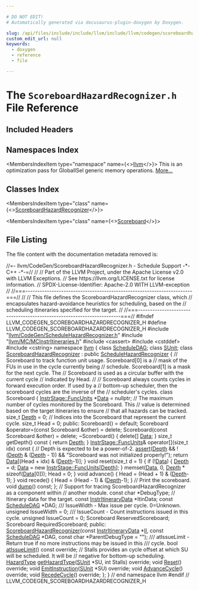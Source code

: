 ```yaml
---

# DO NOT EDIT!
# Automatically generated via docusaurus-plugin-doxygen by Doxygen.

slug: /api/files/include/include/llvm/include/llvm/codegen/scoreboardhazardrecognizer-h
custom_edit_url: null
keywords:
  - doxygen
  - reference
  - file

---
```





# The `ScoreboardHazardRecognizer.h` File Reference

<DoxygenPage pluginConfig={pluginConfig}>



## Included Headers

<IncludesList>
<IncludesListItem
  filePath="llvm/CodeGen/ScheduleHazardRecognizer.h"
  permalink="/docs/api/files/include/include/llvm/include/llvm/codegen/schedulehazardrecognizer-h"
  isLocal="true" />
<IncludesListItem
  filePath="llvm/MC/MCInstrItineraries.h"
  permalink="/docs/api/files/include/include/llvm/include/llvm/mc/mcinstritineraries-h"
  isLocal="true" />
<IncludesListItem
  filePath="cassert"
  permalink=""
  isLocal="false" />
<IncludesListItem
  filePath="cstddef"
  permalink=""
  isLocal="false" />
<IncludesListItem
  filePath="cstring"
  permalink=""
  isLocal="false" />
</IncludesList>

## Namespaces Index

<MembersIndex>

<MembersIndexItem
  type="namespace"
  name={<><a href="/docs/api/namespaces/llvm">llvm</a></>}>
This is an optimization pass for GlobalISel generic memory operations. <a href="/docs/api/namespaces/llvm/#details">More...</a>
</MembersIndexItem>

</MembersIndex>

## Classes Index

<MembersIndex>

<MembersIndexItem
  type="class"
  name={<><a href="/docs/api/classes/llvm/scoreboardhazardrecognizer">ScoreboardHazardRecognizer</a></>}>
</MembersIndexItem>

<MembersIndexItem
  type="class"
  name={<><a href="/docs/api/classes/llvm/scoreboardhazardrecognizer/scoreboard">Scoreboard</a></>}>
</MembersIndexItem>

</MembersIndex>


## File Listing

The file content with the documentation metadata removed is:

<ProgramListing>

<Link id="l00001" /><CodeLine lineNumber="1"><span class="doxyHighlightComment">//=- llvm/CodeGen/ScoreboardHazardRecognizer.h - Schedule Support -&#42;- C++ -&#42;-=//</span></CodeLine>
<Link id="l00002" /><CodeLine lineNumber="2"><span class="doxyHighlightComment">//</span></CodeLine>
<Link id="l00003" /><CodeLine lineNumber="3"><span class="doxyHighlightComment">// Part of the LLVM Project, under the Apache License v2.0 with LLVM Exceptions.</span></CodeLine>
<Link id="l00004" /><CodeLine lineNumber="4"><span class="doxyHighlightComment">// See https://llvm.org/LICENSE.txt for license information.</span></CodeLine>
<Link id="l00005" /><CodeLine lineNumber="5"><span class="doxyHighlightComment">// SPDX-License-Identifier: Apache-2.0 WITH LLVM-exception</span></CodeLine>
<Link id="l00006" /><CodeLine lineNumber="6"><span class="doxyHighlightComment">//</span></CodeLine>
<Link id="l00007" /><CodeLine lineNumber="7"><span class="doxyHighlightComment">//===----------------------------------------------------------------------===//</span></CodeLine>
<Link id="l00008" /><CodeLine lineNumber="8"><span class="doxyHighlightComment">//</span></CodeLine>
<Link id="l00009" /><CodeLine lineNumber="9"><span class="doxyHighlightComment">// This file defines the ScoreboardHazardRecognizer class, which</span></CodeLine>
<Link id="l00010" /><CodeLine lineNumber="10"><span class="doxyHighlightComment">// encapsulates hazard-avoidance heuristics for scheduling, based on the</span></CodeLine>
<Link id="l00011" /><CodeLine lineNumber="11"><span class="doxyHighlightComment">// scheduling itineraries specified for the target.</span></CodeLine>
<Link id="l00012" /><CodeLine lineNumber="12"><span class="doxyHighlightComment">//</span></CodeLine>
<Link id="l00013" /><CodeLine lineNumber="13"><span class="doxyHighlightComment">//===----------------------------------------------------------------------===//</span></CodeLine>
<Link id="l00014" /><CodeLine lineNumber="14"></CodeLine>
<Link id="l00015" /><CodeLine lineNumber="15"><span class="doxyHighlightPreprocessor">#ifndef LLVM&#95;CODEGEN&#95;SCOREBOARDHAZARDRECOGNIZER&#95;H</span></CodeLine>
<Link id="l00016" /><CodeLine lineNumber="16"><span class="doxyHighlightPreprocessor">#define LLVM&#95;CODEGEN&#95;SCOREBOARDHAZARDRECOGNIZER&#95;H</span></CodeLine>
<Link id="l00017" /><CodeLine lineNumber="17"></CodeLine>
<Link id="l00018" /><CodeLine lineNumber="18"><span class="doxyHighlightPreprocessor">#include &quot;<a href="/docs/api/files/include/include/llvm/include/llvm/codegen/schedulehazardrecognizer-h">llvm/CodeGen/ScheduleHazardRecognizer.h</a>&quot;</span></CodeLine>
<Link id="l00019" /><CodeLine lineNumber="19"><span class="doxyHighlightPreprocessor">#include &quot;<a href="/docs/api/files/include/include/llvm/include/llvm/mc/mcinstritineraries-h">llvm/MC/MCInstrItineraries.h</a>&quot;</span></CodeLine>
<Link id="l00020" /><CodeLine lineNumber="20"><span class="doxyHighlightPreprocessor">#include &lt;cassert&gt;</span></CodeLine>
<Link id="l00021" /><CodeLine lineNumber="21"><span class="doxyHighlightPreprocessor">#include &lt;cstddef&gt;</span></CodeLine>
<Link id="l00022" /><CodeLine lineNumber="22"><span class="doxyHighlightPreprocessor">#include &lt;cstring&gt;</span></CodeLine>
<Link id="l00023" /><CodeLine lineNumber="23"></CodeLine>
<Link id="l00024" /><CodeLine lineNumber="24"><span class="doxyHighlightKeyword">namespace </span><span class="doxyHighlight"><a href="/docs/api/namespaces/llvm">llvm</a> &#123;</span></CodeLine>
<Link id="l00025" /><CodeLine lineNumber="25"></CodeLine>
<Link id="l00026" /><CodeLine lineNumber="26"><span class="doxyHighlightKeyword">class </span><span class="doxyHighlight"><a href="/docs/api/classes/llvm/scheduledag">ScheduleDAG</a>;</span></CodeLine>
<Link id="l00027" /><CodeLine lineNumber="27"><span class="doxyHighlightKeyword">class </span><span class="doxyHighlight"><a href="/docs/api/classes/llvm/sunit">SUnit</a>;</span></CodeLine>
<Link id="l00028" /><CodeLine lineNumber="28"></CodeLine>
<Link id="l00029" /><CodeLine lineNumber="29" lineLink="/docs/api/classes/llvm/scoreboardhazardrecognizer"><span class="doxyHighlightKeyword">class </span><span class="doxyHighlight"><a href="/docs/api/classes/llvm/scoreboardhazardrecognizer/#aaed3ade868f57d3ccbdc61cb33b88c8a">ScoreboardHazardRecognizer</a> : </span><span class="doxyHighlightKeyword">public</span><span class="doxyHighlight"> <a href="/docs/api/classes/llvm/schedulehazardrecognizer/#aca503c68356ae08204c66afbc498504f">ScheduleHazardRecognizer</a> &#123;</span></CodeLine>
<Link id="l00030" /><CodeLine lineNumber="30"><span class="doxyHighlight">  </span><span class="doxyHighlightComment">// Scoreboard to track function unit usage. Scoreboard&#91;0&#93; is a</span></CodeLine>
<Link id="l00031" /><CodeLine lineNumber="31"><span class="doxyHighlight">  </span><span class="doxyHighlightComment">// mask of the FUs in use in the cycle currently being</span></CodeLine>
<Link id="l00032" /><CodeLine lineNumber="32"><span class="doxyHighlight">  </span><span class="doxyHighlightComment">// schedule. Scoreboard&#91;1&#93; is a mask for the next cycle. The</span></CodeLine>
<Link id="l00033" /><CodeLine lineNumber="33"><span class="doxyHighlight">  </span><span class="doxyHighlightComment">// Scoreboard is used as a circular buffer with the current cycle</span></CodeLine>
<Link id="l00034" /><CodeLine lineNumber="34"><span class="doxyHighlight">  </span><span class="doxyHighlightComment">// indicated by Head.</span></CodeLine>
<Link id="l00035" /><CodeLine lineNumber="35"><span class="doxyHighlight">  </span><span class="doxyHighlightComment">//</span></CodeLine>
<Link id="l00036" /><CodeLine lineNumber="36"><span class="doxyHighlight">  </span><span class="doxyHighlightComment">// Scoreboard always counts cycles in forward execution order. If used by a</span></CodeLine>
<Link id="l00037" /><CodeLine lineNumber="37"><span class="doxyHighlight">  </span><span class="doxyHighlightComment">// bottom-up scheduler, then the scoreboard cycles are the inverse of the</span></CodeLine>
<Link id="l00038" /><CodeLine lineNumber="38"><span class="doxyHighlight">  </span><span class="doxyHighlightComment">// scheduler&#39;s cycles.</span></CodeLine>
<Link id="l00039" /><CodeLine lineNumber="39"><span class="doxyHighlight">  </span><span class="doxyHighlightKeyword">class </span><span class="doxyHighlight">Scoreboard &#123;</span></CodeLine>
<Link id="l00040" /><CodeLine lineNumber="40"><span class="doxyHighlight">    <a href="/docs/api/structs/llvm/instrstage/#a28207c85d95c7a0d901b2d8dbc37b6e3">InstrStage::FuncUnits</a> &#42;<a href="/docs/api/namespaces/llvm/#aa20539e89704d20b98b97e9c3feac934">Data</a> = </span><span class="doxyHighlightKeyword">nullptr</span><span class="doxyHighlight">;</span></CodeLine>
<Link id="l00041" /><CodeLine lineNumber="41"></CodeLine>
<Link id="l00042" /><CodeLine lineNumber="42"><span class="doxyHighlight">    </span><span class="doxyHighlightComment">// The maximum number of cycles monitored by the Scoreboard. This</span></CodeLine>
<Link id="l00043" /><CodeLine lineNumber="43"><span class="doxyHighlight">    </span><span class="doxyHighlightComment">// value is determined based on the target itineraries to ensure</span></CodeLine>
<Link id="l00044" /><CodeLine lineNumber="44"><span class="doxyHighlight">    </span><span class="doxyHighlightComment">// that all hazards can be tracked.</span></CodeLine>
<Link id="l00045" /><CodeLine lineNumber="45"><span class="doxyHighlight">    </span><span class="doxyHighlightKeywordType">size&#95;t</span><span class="doxyHighlight"> <a href="/docs/api/namespaces/llvm/#a1eb5609345b906d024fbf9e4bc1adc06afe578efb7ca235af77fb0eef7edcf639">Depth</a> = 0;</span></CodeLine>
<Link id="l00046" /><CodeLine lineNumber="46"></CodeLine>
<Link id="l00047" /><CodeLine lineNumber="47"><span class="doxyHighlight">    </span><span class="doxyHighlightComment">// Indices into the Scoreboard that represent the current cycle.</span></CodeLine>
<Link id="l00048" /><CodeLine lineNumber="48"><span class="doxyHighlight">    </span><span class="doxyHighlightKeywordType">size&#95;t</span><span class="doxyHighlight"> Head = 0;</span></CodeLine>
<Link id="l00049" /><CodeLine lineNumber="49"></CodeLine>
<Link id="l00050" /><CodeLine lineNumber="50"><span class="doxyHighlight">  </span><span class="doxyHighlightKeyword">public</span><span class="doxyHighlight">:</span></CodeLine>
<Link id="l00051" /><CodeLine lineNumber="51"><span class="doxyHighlight">    Scoreboard() = </span><span class="doxyHighlightKeywordFlow">default</span><span class="doxyHighlight">;</span></CodeLine>
<Link id="l00052" /><CodeLine lineNumber="52"><span class="doxyHighlight">    Scoreboard &amp;operator=(</span><span class="doxyHighlightKeyword">const</span><span class="doxyHighlight"> Scoreboard &amp;other) = </span><span class="doxyHighlightKeyword">delete</span><span class="doxyHighlight">;</span></CodeLine>
<Link id="l00053" /><CodeLine lineNumber="53"><span class="doxyHighlight">    Scoreboard(</span><span class="doxyHighlightKeyword">const</span><span class="doxyHighlight"> Scoreboard &amp;other) = </span><span class="doxyHighlightKeyword">delete</span><span class="doxyHighlight">;</span></CodeLine>
<Link id="l00054" /><CodeLine lineNumber="54"><span class="doxyHighlight">    ~Scoreboard() &#123;</span></CodeLine>
<Link id="l00055" /><CodeLine lineNumber="55"><span class="doxyHighlight">      </span><span class="doxyHighlightKeyword">delete</span><span class="doxyHighlight">&#91;&#93; <a href="/docs/api/namespaces/llvm/#aa20539e89704d20b98b97e9c3feac934">Data</a>;</span></CodeLine>
<Link id="l00056" /><CodeLine lineNumber="56"><span class="doxyHighlight">    &#125;</span></CodeLine>
<Link id="l00057" /><CodeLine lineNumber="57"></CodeLine>
<Link id="l00058" /><CodeLine lineNumber="58"><span class="doxyHighlight">    </span><span class="doxyHighlightKeywordType">size&#95;t</span><span class="doxyHighlight"> getDepth()</span><span class="doxyHighlightKeyword"> const </span><span class="doxyHighlight">&#123; </span><span class="doxyHighlightKeywordFlow">return</span><span class="doxyHighlight"> <a href="/docs/api/namespaces/llvm/#a1eb5609345b906d024fbf9e4bc1adc06afe578efb7ca235af77fb0eef7edcf639">Depth</a>; &#125;</span></CodeLine>
<Link id="l00059" /><CodeLine lineNumber="59"></CodeLine>
<Link id="l00060" /><CodeLine lineNumber="60"><span class="doxyHighlight">    <a href="/docs/api/structs/llvm/instrstage/#a28207c85d95c7a0d901b2d8dbc37b6e3">InstrStage::FuncUnits</a>&amp; operator&#91;&#93;(</span><span class="doxyHighlightKeywordType">size&#95;t</span><span class="doxyHighlight"> idx)</span><span class="doxyHighlightKeyword"> const </span><span class="doxyHighlight">&#123;</span></CodeLine>
<Link id="l00061" /><CodeLine lineNumber="61"><span class="doxyHighlight">      </span><span class="doxyHighlightComment">// Depth is expected to be a power-of-2.</span></CodeLine>
<Link id="l00062" /><CodeLine lineNumber="62"><span class="doxyHighlight">      <a href="/docs/api/files/lib/lib/target/lib/target/amdgpu/silowercontrolflow-cpp/#a4868c5d81c5ccc98c47aeab6244346a0">assert</a>(<a href="/docs/api/namespaces/llvm/#a1eb5609345b906d024fbf9e4bc1adc06afe578efb7ca235af77fb0eef7edcf639">Depth</a> &amp;&amp; !(<a href="/docs/api/namespaces/llvm/#a1eb5609345b906d024fbf9e4bc1adc06afe578efb7ca235af77fb0eef7edcf639">Depth</a> &amp; (<a href="/docs/api/namespaces/llvm/#a1eb5609345b906d024fbf9e4bc1adc06afe578efb7ca235af77fb0eef7edcf639">Depth</a> - 1)) &amp;&amp;</span></CodeLine>
<Link id="l00063" /><CodeLine lineNumber="63"><span class="doxyHighlight">             </span><span class="doxyHighlightStringLiteral">&quot;Scoreboard was not initialized properly!&quot;</span><span class="doxyHighlight">);</span></CodeLine>
<Link id="l00064" /><CodeLine lineNumber="64"></CodeLine>
<Link id="l00065" /><CodeLine lineNumber="65"><span class="doxyHighlight">      </span><span class="doxyHighlightKeywordFlow">return</span><span class="doxyHighlight"> <a href="/docs/api/namespaces/llvm/#aa20539e89704d20b98b97e9c3feac934">Data</a>&#91;(Head + idx) &amp; (<a href="/docs/api/namespaces/llvm/#a1eb5609345b906d024fbf9e4bc1adc06afe578efb7ca235af77fb0eef7edcf639">Depth</a>-1)&#93;;</span></CodeLine>
<Link id="l00066" /><CodeLine lineNumber="66"><span class="doxyHighlight">    &#125;</span></CodeLine>
<Link id="l00067" /><CodeLine lineNumber="67"></CodeLine>
<Link id="l00068" /><CodeLine lineNumber="68"><span class="doxyHighlight">    </span><span class="doxyHighlightKeywordType">void</span><span class="doxyHighlight"> reset(</span><span class="doxyHighlightKeywordType">size&#95;t</span><span class="doxyHighlight"> d = 1) &#123;</span></CodeLine>
<Link id="l00069" /><CodeLine lineNumber="69"><span class="doxyHighlight">      </span><span class="doxyHighlightKeywordFlow">if</span><span class="doxyHighlight"> (!<a href="/docs/api/namespaces/llvm/#aa20539e89704d20b98b97e9c3feac934">Data</a>) &#123;</span></CodeLine>
<Link id="l00070" /><CodeLine lineNumber="70"><span class="doxyHighlight">        <a href="/docs/api/namespaces/llvm/#a1eb5609345b906d024fbf9e4bc1adc06afe578efb7ca235af77fb0eef7edcf639">Depth</a> = d;</span></CodeLine>
<Link id="l00071" /><CodeLine lineNumber="71"><span class="doxyHighlight">        <a href="/docs/api/namespaces/llvm/#aa20539e89704d20b98b97e9c3feac934">Data</a> = </span><span class="doxyHighlightKeyword">new</span><span class="doxyHighlight"> <a href="/docs/api/structs/llvm/instrstage/#a28207c85d95c7a0d901b2d8dbc37b6e3">InstrStage::FuncUnits</a>&#91;<a href="/docs/api/namespaces/llvm/#a1eb5609345b906d024fbf9e4bc1adc06afe578efb7ca235af77fb0eef7edcf639">Depth</a>&#93;;</span></CodeLine>
<Link id="l00072" /><CodeLine lineNumber="72"><span class="doxyHighlight">      &#125;</span></CodeLine>
<Link id="l00073" /><CodeLine lineNumber="73"></CodeLine>
<Link id="l00074" /><CodeLine lineNumber="74"><span class="doxyHighlight">      memset(<a href="/docs/api/namespaces/llvm/#aa20539e89704d20b98b97e9c3feac934">Data</a>, 0, <a href="/docs/api/namespaces/llvm/#a1eb5609345b906d024fbf9e4bc1adc06afe578efb7ca235af77fb0eef7edcf639">Depth</a> &#42; </span><span class="doxyHighlightKeyword">sizeof</span><span class="doxyHighlight">(<a href="/docs/api/namespaces/llvm/#aa20539e89704d20b98b97e9c3feac934">Data</a>&#91;0&#93;));</span></CodeLine>
<Link id="l00075" /><CodeLine lineNumber="75"><span class="doxyHighlight">      Head = 0;</span></CodeLine>
<Link id="l00076" /><CodeLine lineNumber="76"><span class="doxyHighlight">    &#125;</span></CodeLine>
<Link id="l00077" /><CodeLine lineNumber="77"></CodeLine>
<Link id="l00078" /><CodeLine lineNumber="78"><span class="doxyHighlight">    </span><span class="doxyHighlightKeywordType">void</span><span class="doxyHighlight"> advance() &#123;</span></CodeLine>
<Link id="l00079" /><CodeLine lineNumber="79"><span class="doxyHighlight">      Head = (Head + 1) &amp; (<a href="/docs/api/namespaces/llvm/#a1eb5609345b906d024fbf9e4bc1adc06afe578efb7ca235af77fb0eef7edcf639">Depth</a>-1);</span></CodeLine>
<Link id="l00080" /><CodeLine lineNumber="80"><span class="doxyHighlight">    &#125;</span></CodeLine>
<Link id="l00081" /><CodeLine lineNumber="81"></CodeLine>
<Link id="l00082" /><CodeLine lineNumber="82"><span class="doxyHighlight">    </span><span class="doxyHighlightKeywordType">void</span><span class="doxyHighlight"> recede() &#123;</span></CodeLine>
<Link id="l00083" /><CodeLine lineNumber="83"><span class="doxyHighlight">      Head = (Head - 1) &amp; (<a href="/docs/api/namespaces/llvm/#a1eb5609345b906d024fbf9e4bc1adc06afe578efb7ca235af77fb0eef7edcf639">Depth</a>-1);</span></CodeLine>
<Link id="l00084" /><CodeLine lineNumber="84"><span class="doxyHighlight">    &#125;</span></CodeLine>
<Link id="l00085" /><CodeLine lineNumber="85"></CodeLine>
<Link id="l00086" /><CodeLine lineNumber="86"><span class="doxyHighlight">    </span><span class="doxyHighlightComment">// Print the scoreboard.</span></CodeLine>
<Link id="l00087" /><CodeLine lineNumber="87"><span class="doxyHighlight">    </span><span class="doxyHighlightKeywordType">void</span><span class="doxyHighlight"> <a href="/docs/api/namespaces/llvm/#a03503773241005f01b090b9862aad304">dump</a>() </span><span class="doxyHighlightKeyword">const</span><span class="doxyHighlight">;</span></CodeLine>
<Link id="l00088" /><CodeLine lineNumber="88"><span class="doxyHighlight">  &#125;;</span></CodeLine>
<Link id="l00089" /><CodeLine lineNumber="89"></CodeLine>
<Link id="l00090" /><CodeLine lineNumber="90"><span class="doxyHighlight">  </span><span class="doxyHighlightComment">// Support for tracing ScoreboardHazardRecognizer as a component within</span></CodeLine>
<Link id="l00091" /><CodeLine lineNumber="91"><span class="doxyHighlight">  </span><span class="doxyHighlightComment">// another module.</span></CodeLine>
<Link id="l00092" /><CodeLine lineNumber="92"><span class="doxyHighlight">  </span><span class="doxyHighlightKeyword">const</span><span class="doxyHighlight"> </span><span class="doxyHighlightKeywordType">char</span><span class="doxyHighlight"> &#42;DebugType;</span></CodeLine>
<Link id="l00093" /><CodeLine lineNumber="93"></CodeLine>
<Link id="l00094" /><CodeLine lineNumber="94"><span class="doxyHighlight">  </span><span class="doxyHighlightComment">// Itinerary data for the target.</span></CodeLine>
<Link id="l00095" /><CodeLine lineNumber="95"><span class="doxyHighlight">  </span><span class="doxyHighlightKeyword">const</span><span class="doxyHighlight"> <a href="/docs/api/classes/llvm/instritinerarydata">InstrItineraryData</a> &#42;ItinData;</span></CodeLine>
<Link id="l00096" /><CodeLine lineNumber="96"></CodeLine>
<Link id="l00097" /><CodeLine lineNumber="97"><span class="doxyHighlight">  </span><span class="doxyHighlightKeyword">const</span><span class="doxyHighlight"> <a href="/docs/api/classes/llvm/scheduledag">ScheduleDAG</a> &#42;DAG;</span></CodeLine>
<Link id="l00098" /><CodeLine lineNumber="98"></CodeLine>
<Link id="l00099" /><CodeLine lineNumber="99"><span class="doxyHighlightComment">  /// IssueWidth - Max issue per cycle. 0=Unknown.</span></CodeLine>
<Link id="l00100" /><CodeLine lineNumber="100"><span class="doxyHighlight">  </span><span class="doxyHighlightKeywordType">unsigned</span><span class="doxyHighlight"> IssueWidth = 0;</span></CodeLine>
<Link id="l00101" /><CodeLine lineNumber="101"></CodeLine>
<Link id="l00102" /><CodeLine lineNumber="102"><span class="doxyHighlightComment">  /// IssueCount - Count instructions issued in this cycle.</span></CodeLine>
<Link id="l00103" /><CodeLine lineNumber="103"><span class="doxyHighlight">  </span><span class="doxyHighlightKeywordType">unsigned</span><span class="doxyHighlight"> IssueCount = 0;</span></CodeLine>
<Link id="l00104" /><CodeLine lineNumber="104"></CodeLine>
<Link id="l00105" /><CodeLine lineNumber="105"><span class="doxyHighlight">  Scoreboard ReservedScoreboard;</span></CodeLine>
<Link id="l00106" /><CodeLine lineNumber="106"><span class="doxyHighlight">  Scoreboard RequiredScoreboard;</span></CodeLine>
<Link id="l00107" /><CodeLine lineNumber="107"></CodeLine>
<Link id="l00108" /><CodeLine lineNumber="108"><span class="doxyHighlightKeyword">public</span><span class="doxyHighlight">:</span></CodeLine>
<Link id="l00109" /><CodeLine lineNumber="109"><span class="doxyHighlight">  <a href="/docs/api/classes/llvm/scoreboardhazardrecognizer/#aaed3ade868f57d3ccbdc61cb33b88c8a">ScoreboardHazardRecognizer</a>(</span><span class="doxyHighlightKeyword">const</span><span class="doxyHighlight"> <a href="/docs/api/classes/llvm/instritinerarydata">InstrItineraryData</a> &#42;<a href="/docs/api/files/lib/lib/target/lib/target/nvptx/nvvmintrrange-cpp/#ac5804672fc0850438d63caec770647f8">II</a>,</span></CodeLine>
<Link id="l00110" /><CodeLine lineNumber="110"><span class="doxyHighlight">                             </span><span class="doxyHighlightKeyword">const</span><span class="doxyHighlight"> <a href="/docs/api/classes/llvm/scheduledag">ScheduleDAG</a> &#42;DAG,</span></CodeLine>
<Link id="l00111" /><CodeLine lineNumber="111"><span class="doxyHighlight">                             </span><span class="doxyHighlightKeyword">const</span><span class="doxyHighlight"> </span><span class="doxyHighlightKeywordType">char</span><span class="doxyHighlight"> &#42;ParentDebugType = </span><span class="doxyHighlightStringLiteral">&quot;&quot;</span><span class="doxyHighlight">);</span></CodeLine>
<Link id="l00112" /><CodeLine lineNumber="112"></CodeLine>
<Link id="l00113" /><CodeLine lineNumber="113"><span class="doxyHighlightComment">  /// atIssueLimit - Return true if no more instructions may be issued in this</span></CodeLine>
<Link id="l00114" /><CodeLine lineNumber="114"><span class="doxyHighlightComment">  /// cycle.</span></CodeLine>
<Link id="l00115" /><CodeLine lineNumber="115"><span class="doxyHighlight">  </span><span class="doxyHighlightKeywordType">bool</span><span class="doxyHighlight"> <a href="/docs/api/classes/llvm/scoreboardhazardrecognizer/#abf123a1135fb5aaf6505c367fc1d5fe9">atIssueLimit</a>() </span><span class="doxyHighlightKeyword">const override</span><span class="doxyHighlight">;</span></CodeLine>
<Link id="l00116" /><CodeLine lineNumber="116"></CodeLine>
<Link id="l00117" /><CodeLine lineNumber="117"><span class="doxyHighlight">  </span><span class="doxyHighlightComment">// Stalls provides an cycle offset at which SU will be scheduled. It will be</span></CodeLine>
<Link id="l00118" /><CodeLine lineNumber="118"><span class="doxyHighlight">  </span><span class="doxyHighlightComment">// negative for bottom-up scheduling.</span></CodeLine>
<Link id="l00119" /><CodeLine lineNumber="119"><span class="doxyHighlight">  <a href="/docs/api/classes/llvm/schedulehazardrecognizer/#a9bec0e329b12bbc503d08db497d43267">HazardType</a> <a href="/docs/api/classes/llvm/scoreboardhazardrecognizer/#a8bf3deda3f11f3e49a4e3d735450c69e">getHazardType</a>(<a href="/docs/api/classes/llvm/sunit">SUnit</a> &#42;SU, </span><span class="doxyHighlightKeywordType">int</span><span class="doxyHighlight"> Stalls) </span><span class="doxyHighlightKeyword">override</span><span class="doxyHighlight">;</span></CodeLine>
<Link id="l00120" /><CodeLine lineNumber="120"><span class="doxyHighlight">  </span><span class="doxyHighlightKeywordType">void</span><span class="doxyHighlight"> <a href="/docs/api/classes/llvm/scoreboardhazardrecognizer/#a059770a7aafc9643d09c5d9e836b1137">Reset</a>() </span><span class="doxyHighlightKeyword">override</span><span class="doxyHighlight">;</span></CodeLine>
<Link id="l00121" /><CodeLine lineNumber="121"><span class="doxyHighlight">  </span><span class="doxyHighlightKeywordType">void</span><span class="doxyHighlight"> <a href="/docs/api/classes/llvm/scoreboardhazardrecognizer/#a2c7714e5d1be43bce0fdcf57217e4414">EmitInstruction</a>(<a href="/docs/api/classes/llvm/sunit">SUnit</a> &#42;SU) </span><span class="doxyHighlightKeyword">override</span><span class="doxyHighlight">;</span></CodeLine>
<Link id="l00122" /><CodeLine lineNumber="122"><span class="doxyHighlight">  </span><span class="doxyHighlightKeywordType">void</span><span class="doxyHighlight"> <a href="/docs/api/classes/llvm/scoreboardhazardrecognizer/#ad16524a56b4cc6839dd8cf8de66ec28b">AdvanceCycle</a>() </span><span class="doxyHighlightKeyword">override</span><span class="doxyHighlight">;</span></CodeLine>
<Link id="l00123" /><CodeLine lineNumber="123"><span class="doxyHighlight">  </span><span class="doxyHighlightKeywordType">void</span><span class="doxyHighlight"> <a href="/docs/api/classes/llvm/scoreboardhazardrecognizer/#a4a4ebd25c7fd29c185a1436f39e8aae6">RecedeCycle</a>() </span><span class="doxyHighlightKeyword">override</span><span class="doxyHighlight">;</span></CodeLine>
<Link id="l00124" /><CodeLine lineNumber="124"><span class="doxyHighlight">&#125;;</span></CodeLine>
<Link id="l00125" /><CodeLine lineNumber="125"></CodeLine>
<Link id="l00126" /><CodeLine lineNumber="126"><span class="doxyHighlight">&#125; </span><span class="doxyHighlightComment">// end namespace llvm</span></CodeLine>
<Link id="l00127" /><CodeLine lineNumber="127"></CodeLine>
<Link id="l00128" /><CodeLine lineNumber="128"><span class="doxyHighlightPreprocessor">#endif </span><span class="doxyHighlightComment">// LLVM&#95;CODEGEN&#95;SCOREBOARDHAZARDRECOGNIZER&#95;H</span></CodeLine>

</ProgramListing>


</DoxygenPage>
